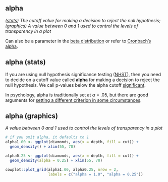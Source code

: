 ## alpha

<dfn>([stats](a.html#alpha-stats)) The cutoff value for making a decision to reject the null hypothesis; ([graphics](a.html#alpha-graphics)) A value between 0 and 1 used to control the levels of transparency in a plot</dfn>

Can also be a parameter in the [beta distribution](b.html#beta-distribution) or refer to [Cronbach's alpha](c.html#cronbachs-alpha).

## alpha (stats) {#alpha-stats}

If you are using null hypothesis significance testing ([NHST](n.html#NHST)), then you need to decide on a cutoff value called **alpha** for making a decision to reject the null hypothesis. We call p-values below the alpha cutoff [significant](s.html#significant). 

In psychology, alpha is traditionally set at $\alpha$ = .05, but there are good arguments for [setting a different criterion in some circumstances](http://daniellakens.blogspot.com/2019/05/justifying-your-alpha-by-minimizing-or.html){target="_blank"}. 

## alpha (graphics) {#alpha-graphics}

<dfn>A value between 0 and 1 used to control the levels of transparency in a plot</dfn>

```r
# if you omit alpha, it defaults to 1
alpha1.00 <- ggplot(diamonds, aes(x = depth, fill = cut)) +
  geom_density() + xlim(55, 70)

alpha0.25 <- ggplot(diamonds, aes(x = depth, fill = cut)) +
  geom_density(alpha = 0.25) + xlim(55, 70)

cowplot::plot_grid(alpha1.00, alpha0.25, nrow = 2,
                   labels = c("alpha = 1.0", "alpha = 0.25"))
```

